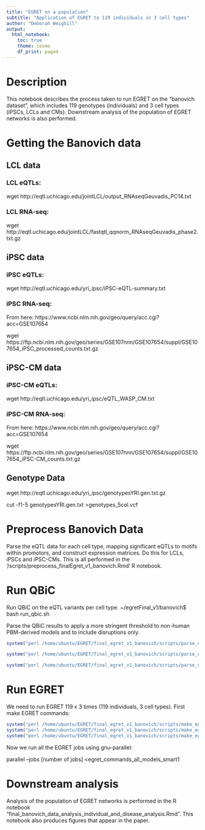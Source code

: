 ```yaml
---
title: "EGRET on a population"
subtitle: "Application of EGRET to 119 individuals in 3 cell types"
author: "Deborah Weighill"
output:
  html_notebook:
    toc: true
    theme: cosmo
    df_print: paged
---
```


# Description
This notebook describes the process taken to run EGRET on the "banovich dataset", which includes 119 genotypes (individuals) and 3 cell types (iPSCs, LCLs and CMs). Downstream analysis of the population of EGRET networks is also performed.

# Getting the Banovich data

## LCL data

### LCL eQTLs:
wget http://eqtl.uchicago.edu/jointLCL/output_RNAseqGeuvadis_PC14.txt

### LCL RNA-seq:
wget http://eqtl.uchicago.edu/jointLCL/fastqtl_qqnorm_RNAseqGeuvadis_phase2.txt.gz

## iPSC data

### iPSC eQTLs:
wget http://eqtl.uchicago.edu/yri_ipsc/iPSC-eQTL-summary.txt

### iPSC RNA-seq:
From here: https://www.ncbi.nlm.nih.gov/geo/query/acc.cgi?acc=GSE107654

wget https://ftp.ncbi.nlm.nih.gov/geo/series/GSE107nnn/GSE107654/suppl/GSE107654_iPSC_processed_counts.txt.gz

## iPSC-CM data

### iPSC-CM eQTLs:
wget http://eqtl.uchicago.edu/yri_ipsc/eQTL_WASP_CM.txt

### iPSC-CM RNA-seq:
From here: https://www.ncbi.nlm.nih.gov/geo/query/acc.cgi?acc=GSE107654

wget https://ftp.ncbi.nlm.nih.gov/geo/series/GSE107nnn/GSE107654/suppl/GSE107654_iPSC-CM_counts.txt.gz

## Genotype Data
wget http://eqtl.uchicago.edu/yri_ipsc/genotypesYRI.gen.txt.gz

cut -f1-5 genotypesYRI.gen.txt >genotypes_5col.vcf

# Preprocess Banovich Data

Parse the eQTL data for each cell type, mapping significant eQTLs to motifs within promotors, and construct expression matrices. Do this for LCLs, iPSCs and iPSC-CMs. This is all performed in the '/scripts/preprocess_finalEgret_v1_banovich.Rmd' R notebook.


# Run QBiC
Run QBiC on the eQTL variants per cell type. 
~/egretFinal_v1/banovich$ bash run_qbic.sh 

Parse the QBiC results to apply a more stringent threshold to non-human PBM-derived models and to include disruptions only.

```r
system("perl /home/ubuntu/EGRET/final_egret_v1_banovich/scripts/parse_qbic_smart1.pl  /home/ubuntu/EGRET/final_egret_v1_banovich/data/genotypes/LCL_eQTL_motif_promotor_finalEgret_v1_banovich_06172020.vcf /home/ubuntu/EGRET/final_egret_v1_banovich/data/genotypes/QbicPred_LCL_banovich_finalEgret_v1_06232020.txt  /home/ubuntu/EGRET/final_egret_v1_banovich/inputs/qbic_banovich_LCL_allModels_smart1.txt")

system("perl /home/ubuntu/EGRET/final_egret_v1_banovich/scripts/parse_qbic_smart1.pl  /home/ubuntu/EGRET/final_egret_v1_banovich/data/genotypes/iPSC_eQTL_motif_promotor_finalEgret_v1_banovich_06172020.vcf /home/ubuntu/EGRET/final_egret_v1_banovich/data/genotypes/QbicPred_iPSC_banovich_finalEgret_v1_06232020.txt  /home/ubuntu/EGRET/final_egret_v1_banovich/inputs/qbic_banovich_iPSC_allModels_smart1.txt")

system("perl /home/ubuntu/EGRET/final_egret_v1_banovich/scripts/parse_qbic_smart1.pl  /home/ubuntu/EGRET/final_egret_v1_banovich/data/genotypes/iPSC-CM_eQTL_motif_promotor_finalEgret_v1_banovich_06172020.vcf /home/ubuntu/EGRET/final_egret_v1_banovich/data/genotypes/QbicPred_iPSC-CM_banovich_finalEgret_v1_06232020.txt  /home/ubuntu/EGRET/final_egret_v1_banovich/inputs/qbic_banovich_iPSC-CM_allModels_smart1.txt")
```


# Run EGRET

We need to run EGRET 119 x 3 times (119 individuals, 3 cell types). First make EGRET commands:
```r
system("perl /home/ubuntu/EGRET/final_egret_v1_banovich/scripts/make_egret_commands.pl")
system("perl /home/ubuntu/EGRET/final_egret_v1_banovich/scripts/make_egret_commands_allModels.pl")
system("perl /home/ubuntu/EGRET/final_egret_v1_banovich/scripts/make_egret_commands_allModels_smart1.pl")
```

Now we run all the EGRET jobs using gnu-parallel:

parallel --jobs [number of jobs] <egret_commands_all_models_smart1

# Downstream analysis

Analysis of the population of EGRET networks is performed in the R notebook "final_banovich_data_analysis_individual_and_disease_analysis.Rmd". This notebook also produces figures that appear in the paper.

